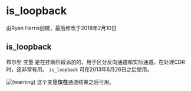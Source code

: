 # is_loopback

 由Ryan Harris创建，最后修改于2018年2月10日

## is_loopback

布尔型 变量 是在挂断阶段添加的，用于区分反向通道和实际通道。在处理CDR时，这非常有用。 `is_loopback` 可在2013年6月26日之后使用。

![(warning)](/images/icons/emoticons/warning.svg) 这个变量**仅在**通道结束之后可用。